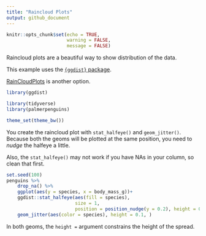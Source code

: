 ```yaml
---
title: "Raincloud Plots"
output: github_document
---
```


```r
knitr::opts_chunk$set(echo = TRUE,
                      warning = FALSE,
                      message = FALSE)
```

Raincloud plots are a beautiful way to show distribution of the data.

This example uses the [`{ggdist}` package](https://mjskay.github.io/ggdist/index.html).

[RainCloudPlots](https://github.com/RainCloudPlots/RainCloudPlots) is another option.


```r
library(ggdist)
```

```r
library(tidyverse)
library(palmerpenguins)

theme_set(theme_bw())
```

You create the raincloud plot with `stat_halfeye()` and `geom_jitter()`. Because both the geoms will be plotted at the same position, you need to *nudge* the halfeye a little.

Also, the `stat_halfeye()` may not work if you have NAs in your column, so clean that first.

```r
set.seed(100)
penguins %>% 
    drop_na() %>% 
    ggplot(aes(y = species, x = body_mass_g))+
    ggdist::stat_halfeye(aes(fill = species), 
                         size = 1, 
                         position = position_nudge(y = 0.2), height = 0.5)+
    geom_jitter(aes(color = species), height = 0.1, )
```

In both geoms, the `height = ` argument constrains the height of the spread.